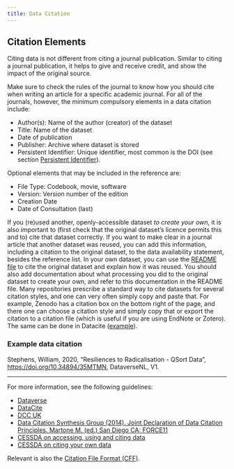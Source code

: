 ```yaml
---
title: Data Citation
---
```


## Citation Elements

Citing data is not different from citing a journal publication. Similar to citing a journal publication, it helps to give and receive credit, and show the impact of the original source.

Make sure to check the rules of the journal to know how you should cite when writing an article for a specific academic journal. For all of the journals, however, the minimum compulsory elements in a data citation include:

* Author(s): Name of the author (creator) of the dataset
* Title: Name of the dataset
* Date of publication
* Publisher: Archive where dataset is stored
* Persistent Identifier: Unique identifier, most common is the DOI (see section [Persistent Identifier](../topics/persistent-identifier.qmd)).

Optional elements that may be included in the reference are:

* File Type: Codebook, movie, software
* Version: Version number of the edition
* Creation Date
* Date of Consultation (last)

If you (re)used another, openly-accessible dataset *to create your own*, it is also important to (first check that the original dataset's licence permits this and to) cite that dataset correctly. If you want to make clear in a journal article that another dataset was reused, you can add this information, including a citation to the original dataset, to the data availability statement, besides the reference list. In your own dataset, you can use the [README file](./data-documentation.qmd#readme) to cite the original dataset and explain how it was reused. You should also add documentation about what processing you did to the original dataset to create your own, and refer to this documentation in the README file. Many repositories prescribe a standard way to cite datasets for several citation styles, and one can very often simply copy and paste that. For example, Zenodo has a citation box on the bottom right of the page, and there one can choose a citation style and simply copy that or export the citation to a citation file (which is useful if you are using EndNote or Zotero). The same can be done in Datacite ([example](https://commons.datacite.org/doi.org/10.5281/zenodo.6949511)).

### Example data citation

Stephens, William, 2020, "Resiliences to Radicalisation - QSort Data", [https://doi.org/10.34894/35MTMN](https://doi.org/10.34894/35MTMN), DataverseNL, V1.

---

For more information, see the following guidelines:

* [Dataverse](https://dataverse.org/best-practices/data-citation)
* [DataCite](https://datacite.org/cite-your-data.html)
* [DCC UK](https://www.dcc.ac.uk/resources/briefing-papers/introduction-curation/data-citation-and-linking)
* [Data Citation Synthesis Group (2014). Joint Declaration of Data Citation Principles. Martone M. (ed.) San Diego CA: FORCE11](https://www.force11.org/group/joint-declaration-data-citation-principles-final)
* [CESSDA on accessing, using and citing data](https://dmeg.cessda.eu/Data-Management-Expert-Guide/7.-Discover/Access-use-and-cite-data)
* [CESSDA on citing your own data](https://dmeg.cessda.eu/Data-Management-Expert-Guide/6.-Archive-Publish/Publishing-with-CESSDA-archives/Citing-your-data)

Relevant is also the [Citation File Format (CFF)](../topics/cff.qmd).
